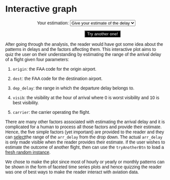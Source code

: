 # Interactive graph

```{=html}
<style>
* {
    font-family: sans-serif;
  }
</style>
```

```{=html}
<div id="group">
<div id="plot"></div>
<div style="padding-left: 100px", id="estimate-dropdown">
<label for="estimate"> Your estimation: </label>
<select id="estimate" name="time-category">
    <option value="NA" selected>Give your estimate of the delay</option> 
    <option value="<=15">less than equal to 15</option>
    <option value="15-30">15-30</option>
    <option value="30-45">30-45</option>
    <option value="45-60">45-60</option>
    <option value=">60">more than 60</option>
</select>
<p></p>
<span id="result"></span>
</div>
<div style="padding-left: 250px;" id="reload">
<input style="background: black; color: white;" type="button" id="tryAnotherBtn" value="Try another one!" />
</div>
</div>

<script src="https://cdn.jsdelivr.net/npm/d3@7"></script>
```

```{=html}
<script src="scripts/myscript.js"></script>
```

After going through the analysis, the reader would have got some idea about the patterns in delays and the factors affecting them. This interactive plot aims to quiz the user on their understanding by estimating the range of the arrival delay of a flight given four parameters:

1.  `origin`: the FAA code for the origin airport.

2.  `dest`: the FAA code for the destination airport.

3.  `dep_delay`: the range in which the departure delay belongs to.

4.  `visib`: the visibility at the hour of arrival where 0 is worst visibility and 10 is best visibility.

5.  `carrier`: the carrier operating the flight.

There are many other factors associated with estimating the arrival delay and it is complicated for a human to process all those factors and provide their estimate. Hence, the five simple factors (yet important) are provided to the reader and they can [select]{.underline}the range of the `arr_delay` from the drop down. The actual `arr_delay` is only made visible when the reader provides their estimate. If the user wishes to estimate the outcome of another flight, then can use the `tryAnotherBtn` to load a [fresh random instance]{.underline}.

We chose to make the plot since most of hourly or yearly or monthly patterns can be shown in the form of faceted time series plots and hence quizzing the reader was one of best ways to make the reader interact with aviation data.
